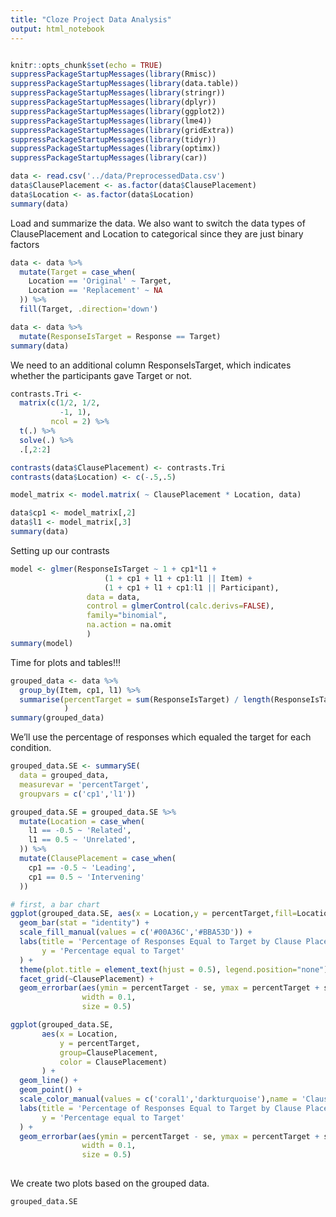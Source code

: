 ```yaml
---
title: "Cloze Project Data Analysis"
output: html_notebook
---
```

```r

```

```r
knitr::opts_chunk$set(echo = TRUE)
suppressPackageStartupMessages(library(Rmisc))
suppressPackageStartupMessages(library(data.table))
suppressPackageStartupMessages(library(stringr))
suppressPackageStartupMessages(library(dplyr))
suppressPackageStartupMessages(library(ggplot2))
suppressPackageStartupMessages(library(lme4))
suppressPackageStartupMessages(library(gridExtra))
suppressPackageStartupMessages(library(tidyr))
suppressPackageStartupMessages(library(optimx))
suppressPackageStartupMessages(library(car))
```

```r
data <- read.csv('../data/PreprocessedData.csv')
data$ClausePlacement <- as.factor(data$ClausePlacement)
data$Location <- as.factor(data$Location)
summary(data)
```
Load and summarize the data. We also want to switch the data types of 
ClausePlacement and Location to categorical since they are just binary factors

```r
data <- data %>%
  mutate(Target = case_when(
    Location == 'Original' ~ Target,
    Location == 'Replacement' ~ NA
  )) %>%
  fill(Target, .direction='down')

data <- data %>%
  mutate(ResponseIsTarget = Response == Target)
summary(data)
```
We need to an additional column ResponseIsTarget, which 
indicates whether the participants gave Target or not.

```r
contrasts.Tri <- 
  matrix(c(1/2, 1/2,
           -1, 1), 
         ncol = 2) %>%
  t(.) %>%
  solve(.) %>%
  .[,2:2]

contrasts(data$ClausePlacement) <- contrasts.Tri
contrasts(data$Location) <- c(-.5,.5)

model_matrix <- model.matrix( ~ ClausePlacement * Location, data)

data$cp1 <- model_matrix[,2]
data$l1 <- model_matrix[,3]
summary(data)
```
Setting up our contrasts

```r
model <- glmer(ResponseIsTarget ~ 1 + cp1*l1 +
                     (1 + cp1 + l1 + cp1:l1 || Item) +
                     (1 + cp1 + l1 + cp1:l1 || Participant),
                 data = data,
                 control = glmerControl(calc.derivs=FALSE),
                 family="binomial",
                 na.action = na.omit
                 )
summary(model)
```

Time for plots and tables!!!
```r
grouped_data <- data %>% 
  group_by(Item, cp1, l1) %>%
  summarise(percentTarget = sum(ResponseIsTarget) / length(ResponseIsTarget),
            )
summary(grouped_data)
```
We'll use the percentage of responses which equaled the target for each
condition.

```r
grouped_data.SE <- summarySE(
  data = grouped_data, 
  measurevar = 'percentTarget',
  groupvars = c('cp1','l1'))

grouped_data.SE = grouped_data.SE %>%
  mutate(Location = case_when(
    l1 == -0.5 ~ 'Related',
    l1 == 0.5 ~ 'Unrelated',
  )) %>%
  mutate(ClausePlacement = case_when(
    cp1 == -0.5 ~ 'Leading',
    cp1 == 0.5 ~ 'Intervening'
  ))

# first, a bar chart
ggplot(grouped_data.SE, aes(x = Location,y = percentTarget,fill=Location)) +
  geom_bar(stat = "identity") +
  scale_fill_manual(values = c('#00A36C','#BBA53D')) +
  labs(title = 'Percentage of Responses Equal to Target by Clause Placement and Location',
       y = 'Percentage equal to Target'
  ) +
  theme(plot.title = element_text(hjust = 0.5), legend.position="none") + 
  facet_grid(~ClausePlacement) + 
  geom_errorbar(aes(ymin = percentTarget - se, ymax = percentTarget + se), 
                width = 0.1, 
                size = 0.5)

ggplot(grouped_data.SE, 
       aes(x = Location, 
           y = percentTarget, 
           group=ClausePlacement, 
           color = ClausePlacement)
       ) +
  geom_line() +
  geom_point() + 
  scale_color_manual(values = c('coral1','darkturquoise'),name = 'Clause Placement') +
  labs(title = 'Percentage of Responses Equal to Target by Clause Placement and Location',
       y = 'Percentage equal to Target'
  ) +
  geom_errorbar(aes(ymin = percentTarget - se, ymax = percentTarget + se), 
                width = 0.1, 
                size = 0.5)
  
```
We create two plots based on the grouped data.

```r
grouped_data.SE
```
